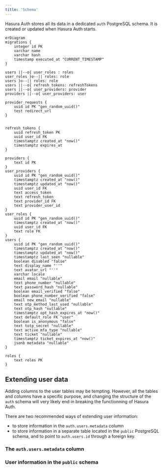 ```yaml
---
title: 'Schema'
---
```


Hasura Auth stores all its data in a dedicated `auth` PostgreSQL schema. It is created or updated when Hasura Auth starts.

```mermaid
erDiagram
migrations {
    integer id PK
    varchar name
    varchar hash
    timestamp executed_at "CURRENT_TIMESTAMP"
}

users ||--o{ user_roles : roles
user_roles }o--|| roles: role
users }o--|| roles: role
users ||--o{ refresh_tokens: refreshTokens
users ||--o{ user_providers: provider
providers ||--o{ user_providers: user

provider_requests {
    uuid id PK "gen_random_uuid()"
    test redirect_url
}


refresh_tokens {
    uuid refresh_token PK
    uuid user_id FK
    timestamptz created_at "now()"
    timestamptz expires_at
}

providers {
    text id PK
}
user_providers {
    uuid id PK "gen_random_uuid()"
    timestamptz created_at "now()"
    timestamptz updated_at "now()"
    uuid user_id FK
    text access_token
    text refresh_token
    text provider_id FK
    text provider_user_id
}
user_roles {
    uuid id PK "gen_random_uuid()"
    timestamptz created_at "now()"
    uuid user_id FK
    text role FK
}
users {
    uuid id PK "gen_random_uuid()"
    timestamptz created_at "now()"
    timestamptz updated_at "now()"
    timestamptz last_seen "nullable"
    boolean disabled "false"
    text display_name "''"
    text avatar_url "''"
    varchar locale
    email email "nullable"
    text phone_number "nullable"
    text password_hash "nullable"
    boolean email_verified "false"
    boolean phone_number_verified "false"
    email new_email "nullable"
    text otp_method_last_used "nullable"
    text otp_hash "nullable"
    timestamptz opt_hash_expires_at "now()"
    text default_role FK "user"
    boolean is_anonymous "false"
    text totp_secret "nullable"
    text active_mfa_type "nullable"
    text ticket "nullable"
    timestamptz ticket_expires_at "now()"
    jsonb metadata "nullable"
}

roles {
    text roles PK
}
```

## Extending user data

Adding columns to the user tables may be tempting. However, all the tables and columns have a specific purpose, and changing the structure of the `auth` schema will very likely end in breaking the functionning of Hasura Auth.

There are two recommended ways of extending user information:

- to store information in the `auth.users.metadata` column
- to store information in a separate table located in the `public` PostgreSQL schema, and to point to `auth.users.id` through a foreign key.

### The `auth.users.metadata` column

### User information in the `public` schema
